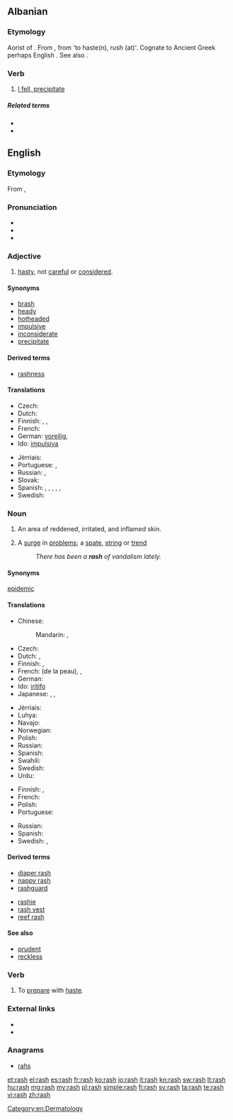 ==Albanian==

===Etymology===
Aorist of {{l|sq|bie}}. From {{etyl|sqj-pro|sq}} {{recons|(a)rau-(ś-)|lang=sqj-pro}}, from {{etyl|ine-pro|sq}} {{recons|h3rou-(s-)|lang=ine-pro}} 'to haste(n), rush (at)'. Cognate to Ancient Greek {{term|ὀρούω||to plunge into, to dash, run (at)|lang=grc}} perhaps English {{term|rush|lang=en}}. See also {{l|sq|bie}}.

===Verb===
{{sq-verb}}

# [[I fell, precipitate]]

=====Related terms=====
* {{l|sq|resh}}
* {{l|sq|rëzë}}

==English==

===Etymology===
From {{etyl|enm}} {{term|rash|lang=enm}}, {{term|rasch||hasty, headstrong}}

===Pronunciation===
* {{IPA|/ræʃ/}}
* {{audio|en-us-rash.ogg|Audio (US)}}
* {{rhymes|æʃ}}

===Adjective===
{{en-adj|er|est}}

# [[hasty]], not [[careful]] or [[considered]].

====Synonyms====
* [[brash]]
* [[heady]]
* [[hotheaded]]
* [[impulsive]]
* [[inconsiderate]]
* [[precipitate]]

====Derived terms====
* [[rashness]]

====Translations====
{{trans-top|hasty}}
* Czech: {{t+|cs|zbrklý|m}}
* Dutch: {{t+|nl|onbezonnen}}
* Finnish: {{t-|fi|hätäinen}}, {{t-|fi|varomaton}}, {{t-|fi|ajattelematon}}
* French: {{t+|fr|impulsif}}
* German: [[voreilig]], {{t-|de|vorschnell}}
* Ido: [[impulsiva]]
{{trans-mid}}
* Jèrriais: {{tø|roa-jer|hardi}}
* Portuguese: {{t+|pt|imprudente}}, {{t+|pt|precipitado}}
* Russian: {{t+|ru|поспешный|tr=pospéšnyj|sc=Cyrl}}, {{t+|ru|опрометчивый|tr=oprométčivyj|sc=Cyrl}}
* Slovak: {{t-|sk|nepozorný}}
* Spanish: {{t+|es|precipitado}}, {{t-|es|inconsiderado}}, {{t+|es|adelantado}}, {{t-|es|arrojado}}, {{t-|es|inconsiderado}}, {{t+|es|impulsivo}}
* Swedish: {{t+|sv|förhastad}}
{{trans-bottom}}

===Noun===
{{wikipedia|rash|rash (inflamed skin)}}
{{en-noun|rashes}}

# {{symptom}} An area of reddened, irritated, and inflamed skin.
# A [[surge]] in [[problem]]s; a [[spate]], [[string]] or [[trend]]
#: ''There has been a '''rash''' of vandalism lately.''

====Synonyms====
{{sense|A surge in problems}} [[epidemic]]

====Translations====
{{trans-top|of skin}}
* Chinese:
*: Mandarin: {{t|cmn|皮疹|tr=pízhěn|sc=Hani}}, {{t|cmn|疹|tr=zhěn|sc=Hani}}
* Czech: {{t-|cs|vyrážka|f}}
* Dutch: {{t-|nl|huiduitslag}}, {{t+|nl|uitslag}}
* Finnish: {{t-|fi|ihottuma}}, {{t+|fi|ekseema}}
* French: {{t+|fr|irritation|f}} (de la peau), {{t+|fr|éruption|f}}, {{t-|fr|éruption cutanée|f}}
* German: {{t-|de|Hautausschlag|m}}
* Ido: [[iritar|iritifo]]
* Japanese: {{t-|ja|皮疹|tr=ひしん, hishin|sc=Jpan}}, {{t-|ja|発疹|tr=はっしん, hasshin|sc=Jpan}}, {{t-|ja|ほっしん|tr=hosshin|sc=Jpan}}
{{trans-mid}}
* Jèrriais: {{tø|roa-jer|feu|m}}
* Luhya: {{tø|luy|ohuseruha}}
* Navajo: {{tø|nv|naʼakǫs}}
* Norwegian: {{t-|no|utslett|n}}
* Polish: {{t-|pl|wysypka|f}}
* Russian: {{t+|ru|сыпь|f|sc=Cyrl|tr=sypʹ}}
* Spanish: {{t+|es|eflorescencia|f}}
* Swahili: {{t+|sw|upele}}
* Swedish: {{t+|sv|utslag|n}}
* Urdu: {{ur-Arab|[[خارش]]}}
{{trans-bottom}}

{{trans-top|surge in problems}}
* Finnish: {{t+|fi|aalto}}, {{t+|fi|suma}}
* French: {{t+|fr|épidémie|f}}
* Polish: {{t+|pl|lawina|f}}
* Portuguese: {{t+|pt|surto|m}}
{{trans-mid}}
* Russian: {{t+|ru|вспышка|f|tr=vspýška|sc=Cyrl}}
* Spanish: {{t-|es|erupción|f}}
* Swedish: {{t+|sv|våg|c}}, {{t-|sv|utbrott|n}}
{{trans-bottom}}

====Derived terms====
{{top2}}
* [[diaper rash]]
* [[nappy rash]]
* [[rashguard]]
{{mid2}}
* [[rashie]]
* [[rash vest]]
* [[reef rash]]
{{bottom}}

====See also====
* [[prudent]]
* [[reckless]]

===Verb===
{{en-verb|rashes|rashing|rashed}}

# {{obsolete}} To [[prepare]] with [[haste]].
#: {{rfquotek|Foxe}}

===External links===
* {{R:Webster 1913}}
* {{R:Century 1911}}

===Anagrams===
* [[rahs#English|rahs]]

[[Category:en:Dermatology]]

[[et:rash]]
[[el:rash]]
[[es:rash]]
[[fr:rash]]
[[ko:rash]]
[[io:rash]]
[[it:rash]]
[[kn:rash]]
[[sw:rash]]
[[lt:rash]]
[[hu:rash]]
[[mg:rash]]
[[my:rash]]
[[pl:rash]]
[[simple:rash]]
[[fi:rash]]
[[sv:rash]]
[[ta:rash]]
[[te:rash]]
[[vi:rash]]
[[zh:rash]]